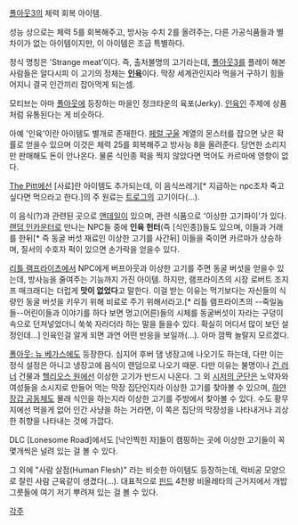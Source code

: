 [[폴아웃3]]의 체력 회복 아이템. 

성능 상으로는 체력 5를 회복해주고, 방사능 수치 2를 올려주는, 다른 가공식품들과 별 차이가 없는 아이템이지만, 이 아이템은 조금 특별하다. 

정식 명칭은 'Strange meat'이다. 즉, 출처불명의 고기라는데, [[폴아웃3]]를 플레이 해본 사람들은 알다시피 이 고기의 정체는 '''[[인육]]'''이다. 막장 세계관인지라 먹을거 구하기 힘들어지니 결국 인간끼리 잡아먹게 되는셈.

모티브는 아마 [[폴아웃]]에 등장하는 마을인 정크타운의 육포(Jerky). [[인육]]인 주제에 상품처럼 유통된다는 게 비슷하다.

아예 '인육'이란 아이템도 별개로 존재한다. [[페럴 구울]] 계열의 몬스터를 잡으면 낮은 확률로 얻을수 있으며 이것은 체력 25를 회복해주고 방사능 8을 올려준다. 당연한 소리지만 판매해도 돈이 안나온다. 물론 식인종 퍽을 찍지 않았다면 먹어도 카르마에 영향이 없다.

[[The Pitt]]에선 [사료]란 아이템도 추가되는데, 이 음식쓰레기[* 지급하는 npc조차 죽고 싶다면 먹으라고 한다.]의 주 원료는 [[트로그]]의 고기이다(...).

이 음식(?)과 관련된 곳으로 [[앤데일]]이 있으며, 관련 식품으로 '이상한 고기파이'가 있다. [[랜덤 인카운터]]로 만나는 NPC들 중에 '''인육 헌터'''(즉 [식인종])들도 있으며, 이들과 거래를 한뒤[* 즉 동굴 버섯 재료인 이상한 고기를 사간뒤] 이들을 죽이면 카르마가 상승하며, 질서의 수호자 퍽이 있으면 손가락을 얻을수 있다.

[[리틀 램프라이츠]]에서 NPC에게 버프아웃과 이상한 고기를 주면 동굴 버섯을 얻을수 있는데, 방사능을 줄여주는 기능까지 가진 아이템. 하지만, 램프라이츠의 시장 로버트 조지프 매크래디는 더럽게 '''맛이 없었다'''고 말한다. 이걸 받는 이유는 먹기보다는 자신들의 식량인 동굴 버섯을 키우기 위해 비료로 주기 위해서라고.[* 리틀 램프라이츠의 --죽일놈들--어린이들과 이야기를 하다 보면 멍고(어른)들의 시체를 동굴버섯이 자라는 구덩이 속으로 던져넣었더니 쑥쑥 자라더라 하는 말을 들을수 있다. 확실히 어디서 많이 보던 설정인데...] 인육인걸 알게 되면 과연 어떤 반응을 보일까(...). 아마 깜짝 놀랄지 모르겠다.

[[폴아웃: 뉴 베가스]]에도 등장한다. 심지어 후버 댐 냉장고에 나오기도 하는데, 다만 이는 정식 설정은 아니고 냉장고에 음식이 랜덤으로 나오기 때문. 다만 이유는 불명이나 [[건 러너]] 건물과 [[헬리오스 원]]에선 이상한 고기가 반드시 나온다. 그 외 [[시저의 군단]]은 노약자와 여성들을 소시지로 만들어 먹는 막장 집단인지라 이상한 고기를 찾아볼 수 있으며, [[하얀 장갑 공동체]]도 몰래 식인을 하는지라 이상한 고기를 주방에서 찾아볼 수 있다. 수도 황무지에선 먹을게 없어 인간 사냥을 하는 거라면, 이 쪽은 집단의 막장성을 나타내거나 괴상한 취향을 나타내는 것에 가깝다. 

DLC [Lonesome Road]에서도 [낙인찍힌 자]들이 캠핑하는 곳에 이상한 고기들이 꼭 몇개씩은 널려 있는 걸 볼 수 있다. 

그 외에 "사람 살점(Human Flesh)" 라는 비슷한 아이템도 등장하는데, 럭비공 모양으로 잘린 사람 근육같이 생겼다(...). 대표적으로 [[핀드]] 4천왕 비올레타의 근거지에서 개밥그릇들에 여기 저기 뿌려져 있는 걸 볼 수 있다.

[[각주]]

